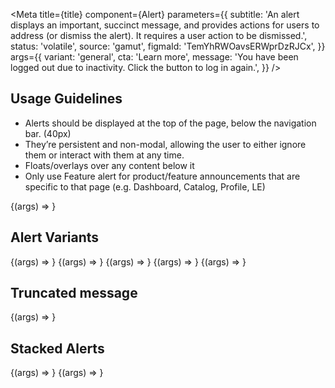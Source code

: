 

<Meta
  title={title}
  component={Alert}
  parameters={{
    subtitle:
      'An alert displays an important, succinct message, and provides actions for users to address (or dismiss the alert). It requires a user action to be dismissed.',
    status: 'volatile',
    source: 'gamut',
    figmaId: 'TemYhRWOavsERWprDzRJCx',
  }}
  args={{
    variant: 'general',
    cta: 'Learn more',
    message:
      'You have been logged out due to inactivity. Click the button to log in again.',
  }}
/>

## Usage Guidelines

- Alerts should be displayed at the top of the page, below the navigation bar. (40px)
- They’re persistent and non-modal, allowing the user to either ignore them or interact with them at any time.
- Floats/overlays over any content below it
- Only use Feature alert for product/feature announcements that are specific to that page (e.g. Dashboard, Catalog, Profile, LE)

<Canvas>
  <Story name="Alert">{(args) => <Alert {...args} />}</Story>
</Canvas>

<Props story="Alert" />

## Alert Variants

<Canvas isColumn>
  <Story name="general" args={ALERTS.general}>
    {(args) => <Alert {...args} />}
  </Story>
  <Story name="success" args={ALERTS.success}>
    {(args) => <Alert {...args} />}
  </Story>
  <Story name="error" args={ALERTS.error}>
    {(args) => <Alert {...args} />}
  </Story>
  <Story name="maintenance" args={ALERTS.maintenance}>
    {(args) => <Alert {...args} />}
  </Story>
  <Story name="feature" args={ALERTS.feature}>
    {(args) => <Alert {...args} />}
  </Story>
</Canvas>

## Truncated message

<Canvas>
  <Story
    name="Truncated"
    args={{
      ...ALERTS.feature,
      message:
        'You can now do this new thing with this new feature we just added! Maintenance: Codecademy will be offline between 02:00 AM and 08:00 AM.  Couldn’t save your account changes because there is connection.',
    }}
  >
    {(args) => <Alert {...args} />}
  </Story>
</Canvas>

## Stacked Alerts

<Canvas isColumn>
  <Story
    name="Stacked"
    parameters={{ container: { paddingY: 32 } }}
    args={{
      alerts: [ALERTS.general, ALERTS.maintenance, ALERTS.feature],
    }}
  >
    {(args) => <Alerts {...args} />}
  </Story>
  <Story
    name="Priority"
    parameters={{ container: { paddingY: 32 } }}
    args={{
      alerts: [ALERTS.feature, ALERTS.feature, ALERTS.success],
    }}
  >
    {(args) => <Alerts {...args} />}
  </Story>
</Canvas>

